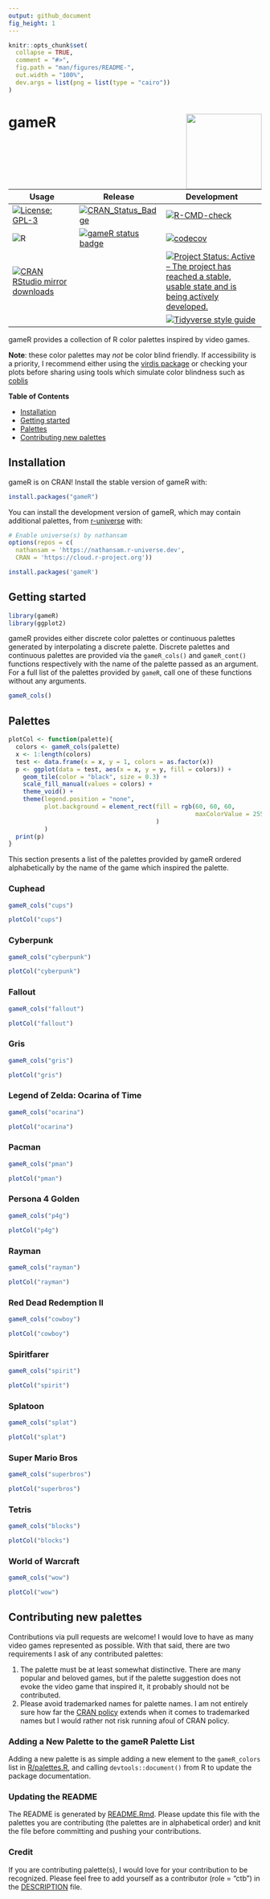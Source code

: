 ```yaml
---
output: github_document
fig_height: 1
---
```


<!-- README.md is generated from README.Rmd. Please edit that file -->

```r
knitr::opts_chunk$set(
  collapse = TRUE,
  comment = "#>",
  fig.path = "man/figures/README-",
  out.width = "100%",
  dev.args = list(png = list(type = "cairo"))
)
```

# gameR <img src="man/figures/logo.png" align="right" width="150"/>

<!-- badges: start -->
| Usage                                                                                                                            | Release                                                                                                        | Development                                                                                                                                                                                            |
|----------------------------------------------------------------------------------------------------------------------------------|----------------------------------------------------------------------------------------------------------------|--------------------------------------------------------------------------------------------------------------------------------------------------------------------------------------------------------|
| [![License: GPL-3](https://img.shields.io/badge/License-GPL3-green.svg)](https://opensource.org/licenses/GPL-3.0)                | [![CRAN\_Status\_Badge](https://www.r-pkg.org/badges/version/gameR)](https://cran.r-project.org/package=gameR) | [![R-CMD-check](https://github.com/nathansam/gameR/workflows/CI/badge.svg)](https://github.com/nathansam/gameR/actions)                                                                       |
| ![R](https://img.shields.io/badge/r-%23276DC3.svg?style=for-the-badge&logo=r&logoColor=white)                                    | [![gameR status badge](https://nathansam.r-universe.dev/badges/gameR)](https://nathansam.r-universe.dev)       | [![codecov](https://codecov.io/gh/nathansam/gameR/branch/main/graph/badge.svg?token=lb83myWBXt)](https://app.codecov.io/gh/nathansam/gameR)                                                            |
| [![CRAN RStudio mirror downloads](https://cranlogs.r-pkg.org/badges/grand-total/gameR?color=green)](https://r-pkg.org/pkg/gameR) |                                                                                                                | [![Project Status: Active – The project has reached a stable, usable state and is being actively developed.](https://www.repostatus.org/badges/latest/active.svg)](https://www.repostatus.org/#active) |
| | |  [![Tidyverse style guide](https://img.shields.io/static/v1?label=Code%20Style&message=Tidyverse&color=1f1c30)](https://style.tidyverse.org) |

<!-- badges: end -->

gameR provides a collection of R color palettes inspired by video games.

**Note**: these color palettes may *not* be color blind friendly. If
accessibility is a priority, I recommend either using the
[virdis package](https://CRAN.R-project.org/package=viridis) or checking your
plots before sharing using tools which simulate color blindness such as [coblis](https://www.color-blindness.com/coblis-color-blindness-simulator/)

**Table of Contents** 

- [Installation](#installation)
- [Getting started](#getting-started)
- [Palettes](#palettes)
- [Contributing new palettes](#contributing-new-palettes)

## Installation

gameR is on CRAN! Install the stable version of gameR with:

```r
install.packages("gameR")
```

You can install the development version of gameR, which may contain additional
palettes, from [r-universe](https://r-universe.dev/search/) with:

```R
# Enable universe(s) by nathansam
options(repos = c(
  nathansam = 'https://nathansam.r-universe.dev',
  CRAN = 'https://cloud.r-project.org'))

install.packages('gameR')
```

## Getting started

```R
library(gameR)
library(ggplot2)
```

gameR provides either discrete color palettes or continuous palettes generated
by interpolating a discrete palette. Discrete palettes and continuous palettes
are provided via the `gameR_cols()` and `gameR_cont()` functions respectively
with the name of the palette passed as an argument. For a full list of the
palettes provided by `gameR`, call one of these functions without any arguments. 

```R
gameR_cols()
```

## Palettes

```R
plotCol <- function(palette){
  colors <- gameR_cols(palette)
  x <- 1:length(colors)
  test <- data.frame(x = x, y = 1, colors = as.factor(x))
  p <- ggplot(data = test, aes(x = x, y = y, fill = colors)) + 
    geom_tile(color = "black", size = 0.3) +
    scale_fill_manual(values = colors) +
    theme_void() +
    theme(legend.position = "none",
          plot.background = element_rect(fill = rgb(60, 60, 60,
                                                    maxColorValue = 255)
                                         )
          )
  print(p)
}
```

This section presents a list of the palettes provided by gameR ordered
alphabetically by the name of the game which inspired the palette. 

### Cuphead

``` r
gameR_cols("cups")
```

```R
plotCol("cups")
```

### Cyberpunk

``` r
gameR_cols("cyberpunk")
```

```R
plotCol("cyberpunk")
```

### Fallout

``` r
gameR_cols("fallout")
```

```R
plotCol("fallout")
```

### Gris

``` r
gameR_cols("gris")
```

```R
plotCol("gris")
```

### Legend of Zelda: Ocarina of Time

``` r
gameR_cols("ocarina")
```

```R
plotCol("ocarina")
```

### Pacman

``` r
gameR_cols("pman")
```

```R
plotCol("pman")
```

### Persona 4 Golden

``` r
gameR_cols("p4g")
```

```R
plotCol("p4g")
```

### Rayman

``` r
gameR_cols("rayman")
```

```R
plotCol("rayman")
```

### Red Dead Redemption II

``` r
gameR_cols("cowboy")
```

```R
plotCol("cowboy")
```

### Spiritfarer

``` r
gameR_cols("spirit")
```

```R
plotCol("spirit")
```

### Splatoon

``` r
gameR_cols("splat")
```

```R
plotCol("splat")
```

### Super Mario Bros

``` r
gameR_cols("superbros")
```

```R
plotCol("superbros")
```

### Tetris

``` r
gameR_cols("blocks")
```

```R
plotCol("blocks")
```

### World of Warcraft

``` r
gameR_cols("wow")
```

```R
plotCol("wow")
```

## Contributing new palettes

Contributions via pull requests are welcome! I would love to have as many video
games represented as possible. With that said, there are two requirements I ask
of any contributed palettes: 

1. The palette must be at least somewhat distinctive. There are many popular and
   beloved games, but if the palette suggestion does not evoke the video game
   that inspired it, it probably should not be contributed. 
2. Please avoid trademarked names for palette names. I am not entirely sure how
   far the [CRAN policy](https://cran.r-project.org/web/packages/policies.html)
   extends when it comes to trademarked names but I would rather not risk
   running afoul of CRAN policy.

### Adding a New Palette to the gameR Palette List

Adding a new palette is as simple adding a new element to the `gameR_colors`
list in
[R/palettes.R](https://github.com/nathansam/gameR/blob/main/R/palettes.R),
and calling `devtools::document()` from R to update the package documentation. 

### Updating the README

The README is generated by
[README.Rmd](https://github.com/nathansam/gameR/blob/main/README.Rmd). Please
update this file with the palettes you are contributing (the palettes are in
alphabetical order) and knit the file before committing and pushing your
contributions.

### Credit

If you are contributing palette(s), I would love for your contribution to be
recognized. Please feel free to add yourself as a contributor (role = "ctb") in
the [DESCRIPTION](https://github.com/nathansam/gameR/blob/main/DESCRIPTION)
file. 
